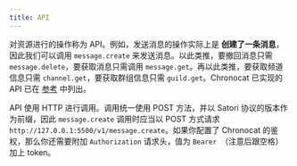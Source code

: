 ```yaml
---
title: API
---
```



<AreaDevelop />

对资源进行的操作称为 API。例如，发送消息的操作实际上是 **创建了一条消息**，因此我们可以调用 `message.create`
来发送消息。以此类推，要撤回消息只需 `message.delete`，要获取消息只需调用 `message.get`。再以此类推，要获取频道信息只需
`channel.get`，要获取群组信息只需 `guild.get`。Chronocat 已实现的 API 已在 [参考](/develop/satori/reference/api) 中列出。

API 使用 HTTP 进行调用。调用统一使用 POST 方法，并以 Satori 协议的版本作为前缀，因此 `message.create` 调用时应当以 POST 方式请求
`http://127.0.0.1:5500/v1/message.create`。如果你配置了 Chronocat 的鉴权，那么你还需要附加 `Authorization` 请求头，值为
`Bearer `（注意后跟空格）加上 token。
